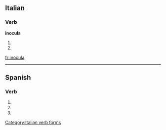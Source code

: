 ==Italian==

===Verb===
'''inocula'''

# {{form of|[[third-person|Third-person]] [[singular]] [[present tense]]|[[inoculare#Italian|inoculare]]|lang=Italian}}
# {{form of|[[second-person|Second-person]] singular [[imperative]]|inoculare#Italian|inoculare|lang=Italian}}

[[Category:Italian verb forms]]

[[fr:inocula]]

----

==Spanish==

===Verb===
{{es-verb-form|inocular}}

# {{es-verb form of|ending=ar|mood=imperative|sense=affirmative|pers=2|formal=no|number=singular|[[inocular]]}}
# {{es-verb form of|ending=ar|mood=indicative|tense=present|pers=2|formal=yes|number=singular|[[inocular]]}}
# {{es-verb form of|ending=ar|mood=indicative|tense=present|pers=3|number=singular|[[inocular]]}}
{{rfc-auto}}